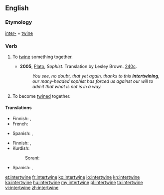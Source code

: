 ==English==

===Etymology===
[[inter-]] + [[twine]]

===Verb===
{{en-verb|intertwin|ing}}

# {{transitive}} To [[twine]] something together.
#* '''2005''', [[w:Plato|Plato]], ''Sophist''.  Translation by Lesley Brown. [[w:Stephanus pagination|240c]].
#*: ''You see, no doubt, that yet again, thanks to this '''intertwining''', our many-headed sophist has forced us against our will to admit that what is not is in a way.''
# {{intransitive}} To become [[twine]]d together.

====Translations====
{{trans-top|To twine something together}}
* Finnish: {{t-|fi|kietoa}}, {{t-|fi|punoa}}
* French: {{t+|fr|enchevêtrer}}
{{trans-mid}}
* Spanish: {{t-|es|entretejer}}, {{t-|es|entrelazar}}
{{trans-bottom}}

{{trans-top|To become twined together}}
* Finnish: {{t-|fi|kietoutua}}, {{t-|fi|punoutua}}
* Kurdish:
*: Sorani: {{t-|ku|تێکخستن|tr=tékxistin|sc=ku-Arab}}
{{trans-mid}}
* Spanish: {{t-|es|entretejerse}}, {{t-|es|entrelazarse}}
{{trans-bottom}}

[[et:intertwine]]
[[fr:intertwine]]
[[ko:intertwine]]
[[io:intertwine]]
[[kn:intertwine]]
[[ka:intertwine]]
[[hu:intertwine]]
[[my:intertwine]]
[[pl:intertwine]]
[[ta:intertwine]]
[[vi:intertwine]]
[[zh:intertwine]]